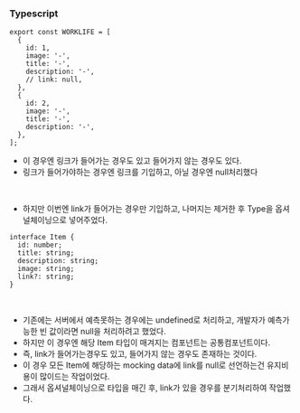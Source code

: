 ### Typescript

```TSX
export const WORKLIFE = [
  {
    id: 1,
    image: '-',
    title: '-',
    description: '-',
    // link: null,
  },
  {
    id: 2,
    image: '-',
    title: '-',
    description: '-',
  },
];
```

- 이 경우엔 링크가 들어가는 경우도 있고 들어가지 않는 경우도 있다.
- 링크가 들어가야하는 경우엔 링크를 기입하고, 아닐 경우엔 null처리했다

<br />

- 하지만 이번엔 link가 들어가는 경우만 기입하고, 나머지는 제거한 후 Type을 옵셔널체이닝으로 넣어주었다.

```TSX
interface Item {
  id: number;
  title: string;
  description: string;
  image: string;
  link?: string;
}
```

<br />

- 기존에는 서버에서 예측못하는 경우에는 undefined로 처리하고, 개발자가 예측가능한 빈 값이라면 null을 처리하려고 했었다.
- 하지만 이 경우엔 해당 Item 타입이 매겨지는 컴포넌트는 공통컴포넌트이다.
- 즉, link가 들어가는경우도 있고, 들어가지 않는 경우도 존재하는 것이다.
- 이 경우 모든 Item에 해당하는 mocking data에 link를 null로 선언하는건 유지비용이 많이드는 작업이었다.
- 그래서 옵셔널체이닝으로 타입을 매긴 후, link가 있을 경우를 분기처리하여 작업했다.
